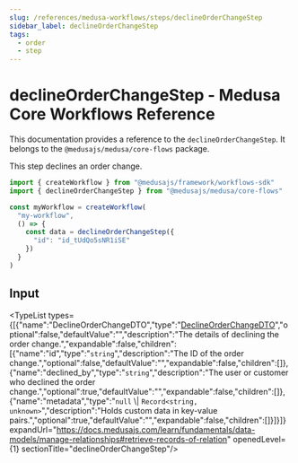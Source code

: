 ```yaml
---
slug: /references/medusa-workflows/steps/declineOrderChangeStep
sidebar_label: declineOrderChangeStep
tags:
  - order
  - step
---
```



# declineOrderChangeStep - Medusa Core Workflows Reference

This documentation provides a reference to the `declineOrderChangeStep`. It belongs to the `@medusajs/medusa/core-flows` package.

This step declines an order change.

```ts title="src/workflows/my-workflow.ts"
import { createWorkflow } from "@medusajs/framework/workflows-sdk"
import { declineOrderChangeStep } from "@medusajs/medusa/core-flows"

const myWorkflow = createWorkflow(
  "my-workflow",
  () => {
    const data = declineOrderChangeStep({
      "id": "id_tUdQo5sNR1iSE"
    })
  }
)
```
  

## Input

<TypeList types={[{"name":"DeclineOrderChangeDTO","type":"[DeclineOrderChangeDTO](../../../../../order/interfaces/order.DeclineOrderChangeDTO/page.mdx)","optional":false,"defaultValue":"","description":"The details of declining the order change.","expandable":false,"children":[{"name":"id","type":"`string`","description":"The ID of the order change.","optional":false,"defaultValue":"","expandable":false,"children":[]},{"name":"declined_by","type":"`string`","description":"The user or customer who declined the order change.","optional":true,"defaultValue":"","expandable":false,"children":[]},{"name":"metadata","type":"`null` \\| `Record<string, unknown>`","description":"Holds custom data in key-value pairs.","optional":true,"defaultValue":"","expandable":false,"children":[]}]}]} expandUrl="https://docs.medusajs.com/learn/fundamentals/data-models/manage-relationships#retrieve-records-of-relation" openedLevel={1} sectionTitle="declineOrderChangeStep"/>
